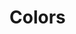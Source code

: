 

<Meta title="Introduction/Colors" />

# Colors

<ColorPalette>
  <ColorItem title="theme.palette.primary" subtitle="Main" colors={[createTheme.palette.primary]} />
  <ColorItem title="theme.palette.secondary" subtitle="Blue water" colors={[createTheme.palette.secondary]} />
  <ColorItem title="theme.palette.tertiary" subtitle="Grey" colors={[createTheme.palette.tertiary]} />
  <ColorItem title="theme.palette.positive" subtitle="Green" colors={[createTheme.palette.positive]} />
  <ColorItem title="theme.palette.warning" subtitle="Ochre" colors={[createTheme.palette.warning]} />
  <ColorItem title="theme.palette.negative" subtitle="Red" colors={[createTheme.palette.negative]} />
  <ColorItem title="theme.palette.orange" subtitle="Orange" colors={[createTheme.palette.orange]} />
  <ColorItem title="theme.palette.gold" subtitle="Gold" colors={[createTheme.palette.gold]} />
  <ColorItem title="theme.palette.green" subtitle="Green" colors={[createTheme.palette.green]} />
  <ColorItem title="theme.palette.seafoam" subtitle="Seafoam" colors={[createTheme.palette.seafoam]} />
  <ColorItem title="theme.palette.purple" subtitle="Purple" colors={[createTheme.palette.purple]} />
  <ColorItem title="theme.palette.ultraviolet" subtitle="Ultraviolet" colors={[createTheme.palette.ultraviolet]} />
  <ColorItem
    title="Monochrome"
    colors={[
      createTheme.palette.darkest,
      createTheme.palette.darker,
      createTheme.palette.dark,
      createTheme.palette.mediumdark,
      createTheme.palette.medium,
      createTheme.palette.mediumlight,
      createTheme.palette.light,
      createTheme.palette.lighter,
      createTheme.palette.lightest,
    ]}
  />
</ColorPalette>
